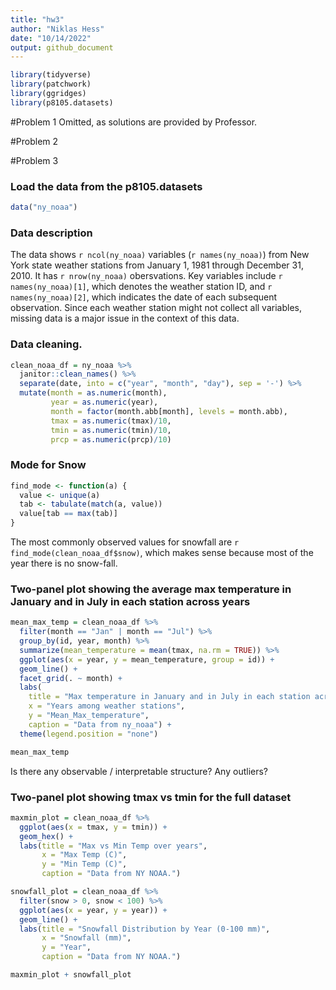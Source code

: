 ```yaml
---
title: "hw3"
author: "Niklas Hess"
date: "10/14/2022"
output: github_document
---
```


```r
library(tidyverse)
library(patchwork)
library(ggridges)
library(p8105.datasets)
```

#Problem 1
Omitted, as solutions are provided by Professor. 

#Problem 2


#Problem 3

### Load the data from the p8105.datasets

```r
data("ny_noaa")
```

### Data description
The data shows `r ncol(ny_noaa)` variables (`r names(ny_noaa)`) from New York state weather stations from January 1, 1981 through December 31, 2010. It has `r nrow(ny_noaa)` obersvations. Key variables include `r names(ny_noaa)[1]`, which denotes the weather station ID, and `r names(ny_noaa)[2]`, which indicates the date of each subsequent observation. Since each weather station might not collect all variables, missing data is a major issue in the context of this data.

### Data cleaning.
```r
clean_noaa_df = ny_noaa %>%
  janitor::clean_names() %>%
  separate(date, into = c("year", "month", "day"), sep = '-') %>%
  mutate(month = as.numeric(month),
         year = as.numeric(year),
         month = factor(month.abb[month], levels = month.abb),
         tmax = as.numeric(tmax)/10,
         tmin = as.numeric(tmin)/10,
         prcp = as.numeric(prcp)/10)
```


### Mode for Snow
```r
find_mode <- function(a) {
  value <- unique(a)
  tab <- tabulate(match(a, value))
  value[tab == max(tab)]
}
```

The most commonly observed values for snowfall are `r find_mode(clean_noaa_df$snow)`, which makes sense because most of the year there is no snow-fall.

### Two-panel plot showing the average max temperature in January and in July in each station across years

```r
mean_max_temp = clean_noaa_df %>%
  filter(month == "Jan" | month == "Jul") %>%  
  group_by(id, year, month) %>% 
  summarize(mean_temperature = mean(tmax, na.rm = TRUE)) %>%
  ggplot(aes(x = year, y = mean_temperature, group = id)) +
  geom_line() +
  facet_grid(. ~ month) +
  labs(
    title = "Max temperature in January and in July in each station across years",
    x = "Years among weather stations",
    y = "Mean_Max_temperature",
    caption = "Data from ny_noaa") +
  theme(legend.position = "none")

mean_max_temp
```

  
Is there any observable / interpretable structure? Any outliers?

### Two-panel plot showing tmax vs tmin for the full dataset 

```r
maxmin_plot = clean_noaa_df %>%
  ggplot(aes(x = tmax, y = tmin)) +
  geom_hex() +
  labs(title = "Max vs Min Temp over years",
       x = "Max Temp (C)",
       y = "Min Temp (C)",
       caption = "Data from NY NOAA.")
```

```r
snowfall_plot = clean_noaa_df %>%
  filter(snow > 0, snow < 100) %>%
  ggplot(aes(x = year, y = year)) +
  geom_line() +
  labs(title = "Snowfall Distribution by Year (0-100 mm)",
       x = "Snowfall (mm)",
       y = "Year",
       caption = "Data from NY NOAA.")
```

```r
maxmin_plot + snowfall_plot
```

